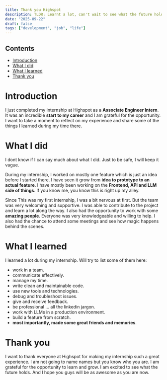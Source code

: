 ```yaml
---
title: Thank you Highspot
description: TLDR; Learnt a lot, can't wait to see what the future holds
date: "2025-09-22"
draft: false
tags: ["development", "job", "life"]
---
```

## Contents

*   [Introduction](#introduction)
*   [What I did](#what-i-did)
*   [What I learned](#what-i-learned)
*   [Thank you](#thank-you)

# Introduction

I just completed my internship at Highspot as a **Associate Engineer Intern**.
It was an incredible **start to my career** and I am grateful for the opportunity.
I want to take a moment to reflect on my experience and share some of the things I learned
during my time there.

# What I did

I dont know if I can say much about what I did. Just to be safe, I will keep it vague.

During my internship, I worked on mostly one feature which is just an idea before I started there.
I have seen it grow from **idea to prototype to an actual feature**.
I have mostly been working on the **Frontend, API and LLM side of things**.
If you know me, you know this is right up my alley.

Since This was my first internship, I was a bit nervous at first.
But the team was very welcoming and supportive.
I was able to contribute to the project and learn a lot along the way.
I also had the opportunity to work with some **amazing people**.
Everyone was very knowledgeable and willing to help.
I also had the chance to attend some meetings and see how magic happens behind the scenes.

# What I learned

I learned a lot during my internship.
Will try to list some of them here:
-  work in a team.
-  communicate effectively.
-  manage my time.
-  write clean and maintainable code.
-  use new tools and technologies.
-  debug and troubleshoot issues.
-  give and receive feedback.
-  be professional ... all the linkedin jargon.
-  work with LLMs in a production environment.
-  build a feature from scratch.
-  **most importantly, made some great friends and memories**.

# Thank you

I want to thank everyone at Highspot for making my internship such a great experience.
I am not going to name names but you know who you are.
I am grateful for the opportunity to learn and grow.
I am excited to see what the future holds.
And I hope you guys will be as awesome as you are now.